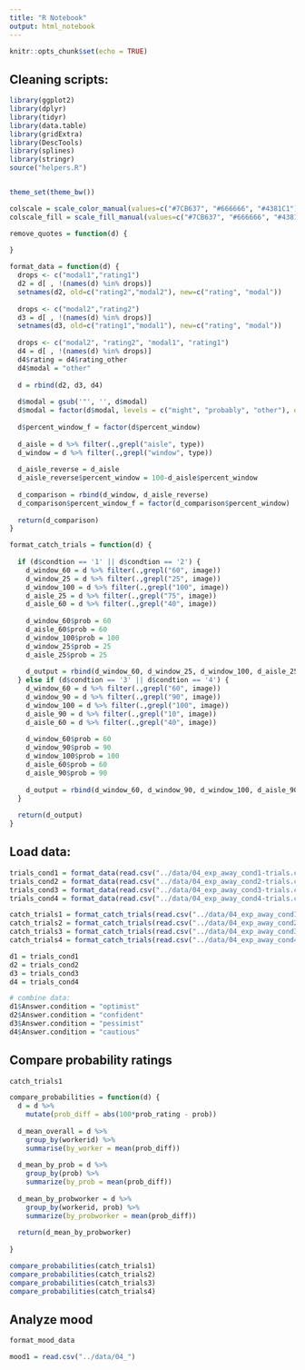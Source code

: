 ```yaml
---
title: "R Notebook"
output: html_notebook
---
```


```r
knitr::opts_chunk$set(echo = TRUE)
```

## Cleaning scripts:
```r
library(ggplot2)
library(dplyr)
library(tidyr)
library(data.table)
library(gridExtra)
library(DescTools)
library(splines)
library(stringr)
source("helpers.R")


theme_set(theme_bw())

colscale = scale_color_manual(values=c("#7CB637", "#666666", "#4381C1")) 
colscale_fill = scale_fill_manual(values=c("#7CB637", "#666666", "#4381C1")) 

remove_quotes = function(d) {
  
}

format_data = function(d) {
  drops <- c("modal1","rating1")
  d2 = d[ , !(names(d) %in% drops)]
  setnames(d2, old=c("rating2","modal2"), new=c("rating", "modal"))
  
  drops <- c("modal2","rating2")
  d3 = d[ , !(names(d) %in% drops)]
  setnames(d3, old=c("rating1","modal1"), new=c("rating", "modal"))
  
  drops <- c("modal2", "rating2", "modal1", "rating1")
  d4 = d[ , !(names(d) %in% drops)]
  d4$rating = d4$rating_other
  d4$modal = "other"
  
  d = rbind(d2, d3, d4)
  
  d$modal = gsub('"', '', d$modal)
  d$modal = factor(d$modal, levels = c("might", "probably", "other"), ordered = T)
  
  d$percent_window_f = factor(d$percent_window)
  
  d_aisle = d %>% filter(.,grepl("aisle", type))
  d_window = d %>% filter(.,grepl("window", type))
  
  d_aisle_reverse = d_aisle
  d_aisle_reverse$percent_window = 100-d_aisle$percent_window
  
  d_comparison = rbind(d_window, d_aisle_reverse)
  d_comparison$percent_window_f = factor(d_comparison$percent_window)
  
  return(d_comparison)
}

format_catch_trials = function(d) {
  
  if (d$condtion == '1' || d$condtion == '2') {
    d_window_60 = d %>% filter(.,grepl("60", image))
    d_window_25 = d %>% filter(.,grepl("25", image))
    d_window_100 = d %>% filter(.,grepl("100", image))
    d_aisle_25 = d %>% filter(.,grepl("75", image))
    d_aisle_60 = d %>% filter(.,grepl("40", image))
    
    d_window_60$prob = 60
    d_aisle_60$prob = 60
    d_window_100$prob = 100
    d_window_25$prob = 25
    d_aisle_25$prob = 25
    
    d_output = rbind(d_window_60, d_window_25, d_window_100, d_aisle_25, d_aisle_60)
  } else if (d$condtion == '3' || d$condtion == '4') {
    d_window_60 = d %>% filter(.,grepl("60", image))
    d_window_90 = d %>% filter(.,grepl("90", image))
    d_window_100 = d %>% filter(.,grepl("100", image))
    d_aisle_90 = d %>% filter(.,grepl("10", image))
    d_aisle_60 = d %>% filter(.,grepl("40", image))
    
    d_window_60$prob = 60
    d_window_90$prob = 90
    d_window_100$prob = 100
    d_aisle_60$prob = 60
    d_aisle_90$prob = 90
    
    d_output = rbind(d_window_60, d_window_90, d_window_100, d_aisle_90, d_aisle_60)
  } 
  
  return(d_output)
}

```

## Load data:

```r
trials_cond1 = format_data(read.csv("../data/04_exp_away_cond1-trials.csv"))
trials_cond2 = format_data(read.csv("../data/04_exp_away_cond2-trials.csv"))
trials_cond3 = format_data(read.csv("../data/04_exp_away_cond3-trials.csv"))
trials_cond4 = format_data(read.csv("../data/04_exp_away_cond4-trials.csv"))

catch_trials1 = format_catch_trials(read.csv("../data/04_exp_away_cond1-exp_trials.csv"))
catch_trials2 = format_catch_trials(read.csv("../data/04_exp_away_cond2-exp_trials.csv"))
catch_trials3 = format_catch_trials(read.csv("../data/04_exp_away_cond3-exp_trials.csv"))
catch_trials4 = format_catch_trials(read.csv("../data/04_exp_away_cond4-exp_trials.csv"))

d1 = trials_cond1
d2 = trials_cond2
d3 = trials_cond3
d4 = trials_cond4

# combine data: 
d1$Answer.condition = "optimist"
d2$Answer.condition = "confident"
d3$Answer.condition = "pessimist"
d4$Answer.condition = "cautious"
```

## Compare probability ratings
```r
catch_trials1

compare_probabilities = function(d) {
  d = d %>%
    mutate(prob_diff = abs(100*prob_rating - prob))
  
  d_mean_overall = d %>%
    group_by(workerid) %>%
    summarise(by_worker = mean(prob_diff))
  
  d_mean_by_prob = d %>%
    group_by(prob) %>%
    summarize(by_prob = mean(prob_diff))
  
  d_mean_by_probworker = d %>%
    group_by(workerid, prob) %>%
    summarize(by_probworker = mean(prob_diff))
  
  return(d_mean_by_probworker)
  
}

compare_probabilities(catch_trials1)
compare_probabilities(catch_trials2)
compare_probabilities(catch_trials3)
compare_probabilities(catch_trials4)

```

## Analyze mood

```r
format_mood_data

mood1 = read.csv("../data/04_")
```

